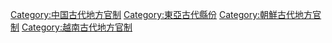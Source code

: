 [[Category:中国古代地方官制|Category:中国古代地方官制]]
[[Category:東亞古代縣份|Category:東亞古代縣份]]
[[Category:朝鮮古代地方官制|Category:朝鮮古代地方官制]]
[[Category:越南古代地方官制|Category:越南古代地方官制]]